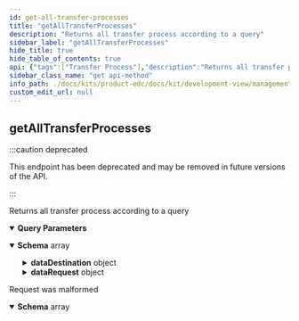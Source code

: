 ```yaml
---
id: get-all-transfer-processes
title: "getAllTransferProcesses"
description: "Returns all transfer process according to a query"
sidebar_label: "getAllTransferProcesses"
hide_title: true
hide_table_of_contents: true
api: {"tags":["Transfer Process"],"description":"Returns all transfer process according to a query","operationId":"getAllTransferProcesses","parameters":[{"name":"offset","in":"query","required":false,"style":"form","explode":true,"schema":{"type":"integer","format":"int32"}},{"name":"limit","in":"query","required":false,"style":"form","explode":true,"schema":{"type":"integer","format":"int32"}},{"name":"filter","in":"query","required":false,"style":"form","explode":true,"schema":{"type":"string"}},{"name":"sort","in":"query","required":false,"style":"form","explode":true,"schema":{"type":"string","enum":["ASC","DESC"]}},{"name":"sortField","in":"query","required":false,"style":"form","explode":true,"schema":{"type":"string"}}],"responses":{"200":{"content":{"application/json":{"schema":{"type":"array","items":{"type":"object","properties":{"createdAt":{"type":"integer","format":"int64"},"dataDestination":{"type":"object","properties":{"properties":{"type":"object","additionalProperties":{"type":"string"}}}},"dataRequest":{"type":"object","properties":{"assetId":{"type":"string"},"connectorId":{"type":"string"},"contractId":{"type":"string"},"id":{"type":"string"}}},"errorDetail":{"type":"string"},"id":{"type":"string"},"state":{"type":"string"},"stateTimestamp":{"type":"integer","format":"int64"},"type":{"type":"string"},"updatedAt":{"type":"integer","format":"int64"}}}}}}},"400":{"description":"Request was malformed","content":{"application/json":{"schema":{"type":"array","items":{"type":"object","properties":{"invalidValue":{"type":"string"},"message":{"type":"string"},"path":{"type":"string"},"type":{"type":"string"}}}}}}}},"deprecated":true,"method":"get","path":"/transferprocess","servers":[{"url":"/"}],"info":{"title":"management-api","description":"REST API documentation for the management-api","version":"0.0.1-SNAPSHOT"},"postman":{"name":"get All Transfer Processes","description":{"content":"Returns all transfer process according to a query","type":"text/plain"},"url":{"path":["transferprocess"],"host":["{{baseUrl}}"],"query":[{"disabled":false,"key":"offset","value":""},{"disabled":false,"key":"limit","value":""},{"disabled":false,"key":"filter","value":""},{"disabled":false,"key":"sort","value":""},{"disabled":false,"key":"sortField","value":""}],"variable":[]},"header":[{"key":"Accept","value":"application/json"}],"method":"GET"}}
sidebar_class_name: "get api-method"
info_path: ./docs/kits/product-edc/docs/kit/development-view/management-api
custom_edit_url: null
---
```



## getAllTransferProcesses

:::caution deprecated

This endpoint has been deprecated and may be removed in future versions of the API.

:::

Returns all transfer process according to a query

<details style={{"marginBottom":"1rem"}} data-collapsed={false} open={true}><summary style={{}}><strong>Query Parameters</strong></summary><div><ul><ParamsItem className={"paramsItem"} param={{"name":"offset","in":"query","required":false,"style":"form","explode":true,"schema":{"type":"integer","format":"int32"}}}></ParamsItem><ParamsItem className={"paramsItem"} param={{"name":"limit","in":"query","required":false,"style":"form","explode":true,"schema":{"type":"integer","format":"int32"}}}></ParamsItem><ParamsItem className={"paramsItem"} param={{"name":"filter","in":"query","required":false,"style":"form","explode":true,"schema":{"type":"string"}}}></ParamsItem><ParamsItem className={"paramsItem"} param={{"name":"sort","in":"query","required":false,"style":"form","explode":true,"schema":{"type":"string","enum":["ASC","DESC"]}}}></ParamsItem><ParamsItem className={"paramsItem"} param={{"name":"sortField","in":"query","required":false,"style":"form","explode":true,"schema":{"type":"string"}}}></ParamsItem></ul></div></details><div><ApiTabs><TabItem label={"200"} value={"200"}><div></div><div><MimeTabs schemaType={"response"}><TabItem label={"application/json"} value={"application/json"}><SchemaTabs><TabItem label={"Schema"} value={"Schema"}><details style={{}} data-collapsed={false} open={true}><summary style={{"textAlign":"left"}}><strong>Schema</strong><span style={{"opacity":"0.6"}}> array</span></summary><div style={{"textAlign":"left","marginLeft":"1rem"}}></div><ul style={{"marginLeft":"1rem"}}><SchemaItem collapsible={false} name={"createdAt"} required={false} deprecated={undefined} schemaDescription={undefined} schemaName={"int64"} qualifierMessage={undefined} defaultValue={undefined}></SchemaItem><SchemaItem collapsible={true} className={"schemaItem"}><details style={{}}><summary style={{}}><strong>dataDestination</strong><span style={{"opacity":"0.6"}}> object</span></summary><div style={{"marginLeft":"1rem"}}><SchemaItem collapsible={true} className={"schemaItem"}><details style={{}}><summary style={{}}><strong>properties</strong><span style={{"opacity":"0.6"}}> object</span></summary><div style={{"marginLeft":"1rem"}}><li><div><code>property name*</code><span style={{"opacity":"0.6"}}> string</span></div></li></div></details></SchemaItem></div></details></SchemaItem><SchemaItem collapsible={true} className={"schemaItem"}><details style={{}}><summary style={{}}><strong>dataRequest</strong><span style={{"opacity":"0.6"}}> object</span></summary><div style={{"marginLeft":"1rem"}}><SchemaItem collapsible={false} name={"assetId"} required={false} deprecated={undefined} schemaDescription={undefined} schemaName={"string"} qualifierMessage={undefined} defaultValue={undefined}></SchemaItem><SchemaItem collapsible={false} name={"connectorId"} required={false} deprecated={undefined} schemaDescription={undefined} schemaName={"string"} qualifierMessage={undefined} defaultValue={undefined}></SchemaItem><SchemaItem collapsible={false} name={"contractId"} required={false} deprecated={undefined} schemaDescription={undefined} schemaName={"string"} qualifierMessage={undefined} defaultValue={undefined}></SchemaItem><SchemaItem collapsible={false} name={"id"} required={false} deprecated={undefined} schemaDescription={undefined} schemaName={"string"} qualifierMessage={undefined} defaultValue={undefined}></SchemaItem></div></details></SchemaItem><SchemaItem collapsible={false} name={"errorDetail"} required={false} deprecated={undefined} schemaDescription={undefined} schemaName={"string"} qualifierMessage={undefined} defaultValue={undefined}></SchemaItem><SchemaItem collapsible={false} name={"id"} required={false} deprecated={undefined} schemaDescription={undefined} schemaName={"string"} qualifierMessage={undefined} defaultValue={undefined}></SchemaItem><SchemaItem collapsible={false} name={"state"} required={false} deprecated={undefined} schemaDescription={undefined} schemaName={"string"} qualifierMessage={undefined} defaultValue={undefined}></SchemaItem><SchemaItem collapsible={false} name={"stateTimestamp"} required={false} deprecated={undefined} schemaDescription={undefined} schemaName={"int64"} qualifierMessage={undefined} defaultValue={undefined}></SchemaItem><SchemaItem collapsible={false} name={"type"} required={false} deprecated={undefined} schemaDescription={undefined} schemaName={"string"} qualifierMessage={undefined} defaultValue={undefined}></SchemaItem><SchemaItem collapsible={false} name={"updatedAt"} required={false} deprecated={undefined} schemaDescription={undefined} schemaName={"int64"} qualifierMessage={undefined} defaultValue={undefined}></SchemaItem></ul></details></TabItem><TabItem label={"Example (from schema)"} value={"Example (from schema)"}><ResponseSamples responseExample={"[\n  {\n    \"createdAt\": 0,\n    \"dataDestination\": {\n      \"properties\": {}\n    },\n    \"dataRequest\": {\n      \"assetId\": \"string\",\n      \"connectorId\": \"string\",\n      \"contractId\": \"string\",\n      \"id\": \"string\"\n    },\n    \"errorDetail\": \"string\",\n    \"id\": \"string\",\n    \"state\": \"string\",\n    \"stateTimestamp\": 0,\n    \"type\": \"string\",\n    \"updatedAt\": 0\n  }\n]"} language={"json"}></ResponseSamples></TabItem></SchemaTabs></TabItem></MimeTabs></div></TabItem><TabItem label={"400"} value={"400"}><div>

Request was malformed

</div><div><MimeTabs schemaType={"response"}><TabItem label={"application/json"} value={"application/json"}><SchemaTabs><TabItem label={"Schema"} value={"Schema"}><details style={{}} data-collapsed={false} open={true}><summary style={{"textAlign":"left"}}><strong>Schema</strong><span style={{"opacity":"0.6"}}> array</span></summary><div style={{"textAlign":"left","marginLeft":"1rem"}}></div><ul style={{"marginLeft":"1rem"}}><SchemaItem collapsible={false} name={"invalidValue"} required={false} deprecated={undefined} schemaDescription={undefined} schemaName={"string"} qualifierMessage={undefined} defaultValue={undefined}></SchemaItem><SchemaItem collapsible={false} name={"message"} required={false} deprecated={undefined} schemaDescription={undefined} schemaName={"string"} qualifierMessage={undefined} defaultValue={undefined}></SchemaItem><SchemaItem collapsible={false} name={"path"} required={false} deprecated={undefined} schemaDescription={undefined} schemaName={"string"} qualifierMessage={undefined} defaultValue={undefined}></SchemaItem><SchemaItem collapsible={false} name={"type"} required={false} deprecated={undefined} schemaDescription={undefined} schemaName={"string"} qualifierMessage={undefined} defaultValue={undefined}></SchemaItem></ul></details></TabItem><TabItem label={"Example (from schema)"} value={"Example (from schema)"}><ResponseSamples responseExample={"[\n  {\n    \"invalidValue\": \"string\",\n    \"message\": \"string\",\n    \"path\": \"string\",\n    \"type\": \"string\"\n  }\n]"} language={"json"}></ResponseSamples></TabItem></SchemaTabs></TabItem></MimeTabs></div></TabItem></ApiTabs></div>
      